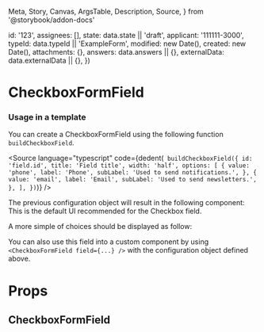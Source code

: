   Meta,
  Story,
  Canvas,
  ArgsTable,
  Description,
  Source,
} from '@storybook/addon-docs'


  id: '123',
  assignees: [],
  state: data.state || 'draft',
  applicant: '111111-3000',
  typeId: data.typeId || 'ExampleForm',
  modified: new Date(),
  created: new Date(),
  attachments: {},
  answers: data.answers || {},
  externalData: data.externalData || {},
})

<Meta
  title="Application System/CheckboxFormField"
  component={CheckboxFormField}
/>

# CheckboxFormField

### Usage in a template

You can create a CheckboxFormField using the following function `buildCheckboxField`.

<Source
  language="typescript"
  code={dedent(`
    buildCheckboxField({
      id: 'field.id',
      title: 'Field title',
      width: 'half',
      options: [
        {
          value: 'phone',
          label: 'Phone',
          subLabel: 'Used to send notifications.',
        },
        {
          value: 'email',
          label: 'Email',
          subLabel: 'Used to send newsletters.',
        },
      ],
    })`)}
/>

The previous configuration object will result in the following component: This is the default UI recommended for the Checkbox field.

<Canvas>
  <Story name="Default">
    <CheckboxFormField
      application={createMockApplication()}
      field={{
        id: 'field.id',
        title: 'Field title',
        large: true,
        backgroundColor: 'blue',
        width: 'half',
        options: [
          {
            value: 'phone',
            label: 'Phone',
            subLabel: 'Used to send notifications.',
          },
          {
            value: 'email',
            label: 'Email',
            subLabel: 'Used to send newsletters.',
          },
        ],
      }}
    />
  </Story>
</Canvas>

A more simple of choices should be displayed as follow:

<Canvas>
  <Story name="List of checkboxes">
    <CheckboxFormField
      application={createMockApplication()}
      field={{
        id: 'field.id',
        title: 'Field title',
        options: [
          {
            value: 'apple',
            label: 'Apple',
          },
          {
            value: 'facebook',
            label: 'Facebook',
          },
          {
            value: 'google',
            label: 'Google',
          },
        ],
      }}
    />
  </Story>
</Canvas>

You can also use this field into a custom component by using `<CheckboxFormField field={...} />` with the configuration object defined above.

# Props

## CheckboxFormField

<ArgsTable of={CheckboxFormField} />
